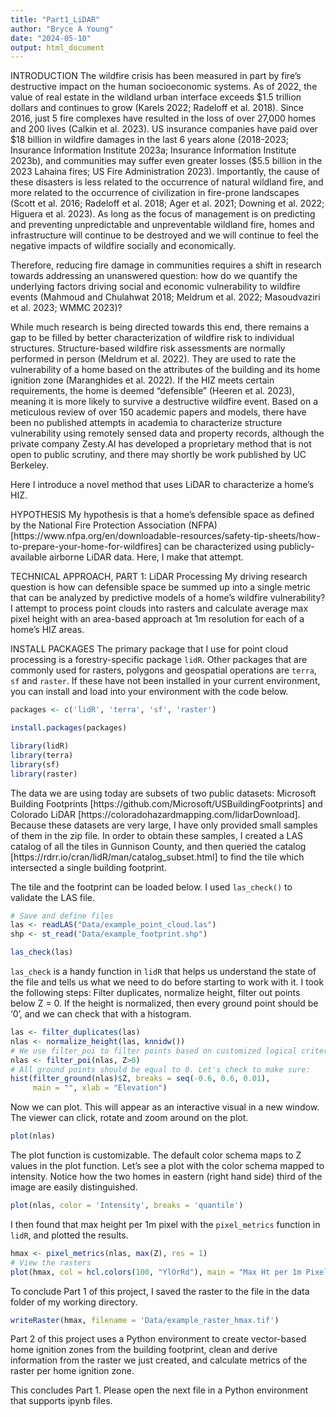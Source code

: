 ```yaml
---
title: "Part1_LiDAR"
author: "Bryce A Young"
date: "2024-05-10"
output: html_document
---
```


INTRODUCTION
The wildfire crisis has been measured in part by fire’s destructive impact on the human socioeconomic systems. As of 2022, the value of real estate in the wildland urban interface exceeds $1.5 trillion dollars and continues to grow (Karels 2022; Radeloff et al. 2018). Since 2016, just 5 fire complexes have resulted in the loss of over 27,000 homes and 200 lives (Calkin et al. 2023). US insurance companies have paid over $18 billion in wildfire damages in the last 6 years alone (2018-2023; Insurance Information Institute 2023a; Insurance Information Institute 2023b), and communities may suffer even greater losses ($5.5 billion in the 2023 Lahaina fires; US Fire Administration 2023). Importantly, the cause of these disasters is less related to the occurrence of natural wildland fire, and more related to the occurrence of civilization in fire-prone landscapes (Scott et al. 2016; Radeloff et al. 2018; Ager et al. 2021; Downing et al. 2022; Higuera et al. 2023). As long as the focus of management is on predicting and preventing unpredictable and unpreventable wildland fire, homes and infrastructure will continue to be destroyed and we will continue to feel the negative impacts of wildfire socially and economically.

Therefore, reducing fire damage in communities requires a shift in research towards addressing an unanswered question: how do we quantify the underlying factors driving social and economic vulnerability to wildfire events (Mahmoud and Chulahwat 2018; Meldrum et al. 2022; Masoudvaziri et al. 2023; WMMC 2023)?

While much research is being directed towards this end, there remains a gap to be filled by better characterization of wildfire risk to individual structures. Structure-based wildfire risk assessments are normally performed in person (Meldrum et al. 2022). They are used to rate the vulnerability of a home based on the attributes of the building and its home ignition zone (Maranghides et al. 2022). If the HIZ meets certain requirements, the home is deemed "defensible" (Heeren et al. 2023), meaning it is more likely to survive a destructive wildfire event. Based on a meticulous review of over 150 academic papers and models, there have been no published attempts in academia to characterize structure vulnerability using remotely sensed data and property records, although the private company Zesty.AI has developed a proprietary method that is not open to public scrutiny, and there may shortly be work published by UC Berkeley.

Here I introduce a novel method that uses LiDAR to characterize a home's HIZ.

HYPOTHESIS
My hypothesis is that a home's defensible space as defined by the National Fire Protection Association (NFPA) [https://www.nfpa.org/en/downloadable-resources/safety-tip-sheets/how-to-prepare-your-home-for-wildfires] can be characterized using publicly-available airborne LiDAR data. Here, I make that attempt.

TECHNICAL APPROACH, PART 1: LiDAR Processing
My driving research question is how can defensible space be summed up into a single metric that can be analyzed by predictive models of a home's wildfire vulnerability? I attempt to process point clouds into rasters and calculate average max pixel height with an area-based approach at 1m resolution for each of a home's HIZ areas.

INSTALL PACKAGES
The primary package that I use for point cloud processing is a forestry-specific package `lidR`. Other packages that are commonly used for rasters, polygons and geospatial operations are `terra`, `sf` and `raster`. If these have not been installed in your current environment, you can install and load into your environment with the code below.

```r

packages <- c('lidR', 'terra', 'sf', 'raster')

install.packages(packages)

library(lidR)
library(terra)
library(sf)
library(raster)

```


The data we are using today are subsets of two public datasets: Microsoft Building Footprints [https://github.com/Microsoft/USBuildingFootprints] and Colorado LiDAR [https://coloradohazardmapping.com/lidarDownload]. Because these datasets are very large, I have only provided small samples of them in the zip file. In order to obtain these samples, I created a LAS catalog of all the tiles in Gunnison County, and then queried the catalog [https://rdrr.io/cran/lidR/man/catalog_subset.html] to find the tile which intersected a single building footprint.

The tile and the footprint can be loaded below. I used `las_check()` to validate the LAS file.

```r

# Save and define files
las <- readLAS("Data/example_point_cloud.las")
shp <- st_read("Data/example_footprint.shp")

las_check(las)
```

`las_check` is a handy function in `lidR` that helps us understand the state of the file and tells us what we need to do before starting to work with it. I took the following steps: Filter duplicates, normalize height, filter out points below Z = 0. If the height is normalized, then every ground point should be '0', and we can check that with a histogram.

```r

las <- filter_duplicates(las)
nlas <- normalize_height(las, knnidw())
# We use filter_poi to filter points based on customized logical criteria
nlas <- filter_poi(nlas, Z>0)
# All ground points should be equal to 0. Let's check to make sure:
hist(filter_ground(nlas)$Z, breaks = seq(-0.6, 0.6, 0.01),
     main = "", xlab = "Elevation")

```

Now we can plot. This will appear as an interactive visual in a new window. The viewer can click, rotate and zoom around on the plot.

```r

plot(nlas)

```

The plot function is customizable. The default color schema maps to Z values in the plot function. Let's see a plot with the color schema mapped to intensity. Notice how the two homes in eastern (right hand side) third of the image are easily distinguished.

```r

plot(nlas, color = 'Intensity', breaks = 'quantile')

```

I then found that max height per 1m pixel with the `pixel_metrics` function in `lidR`, and plotted the results.

```r

hmax <- pixel_metrics(nlas, max(Z), res = 1)
# View the rasters
plot(hmax, col = hcl.colors(100, "YlOrRd"), main = "Max Ht per 1m Pixel")

```

To conclude Part 1 of this project, I saved the raster to the file in the data folder of my working directory.

```r

writeRaster(hmax, filename = 'Data/example_raster_hmax.tif')

```

Part 2 of this project uses a Python environment to create vector-based home ignition zones from the building footprint, clean and derive information from the raster we just created, and calculate metrics of the raster per home ignition zone.

This concludes Part 1. Please open the next file in a Python environment that supports ipynb files.


